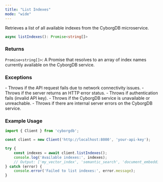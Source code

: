 ```yaml
---
title: "List Indexes"
mode: "wide"
---
```


Retrieves a list of all available indexes from the CyborgDB microservice.

```typescript
async listIndexes(): Promise<string[]>
```

### Returns

`Promise<string[]>`: A Promise that resolves to an array of index names currently available on the CyborgDB service.

### Exceptions

<AccordionGroup>
    <Accordion title="Error">
        - Throws if the API request fails due to network connectivity issues.
        - Throws if the server returns an HTTP error status.
        - Throws if authentication fails (invalid API key).
    </Accordion>
    <Accordion title="Service Errors">
        - Throws if the CyborgDB service is unavailable or unreachable.
        - Throws if there are internal server errors on the CyborgDB service.
    </Accordion>
</AccordionGroup>

### Example Usage

```typescript
import { Client } from 'cyborgdb';

const client = new Client('http://localhost:8000', 'your-api-key');

try {
    const indexes = await client.listIndexes();
    console.log('Available indexes:', indexes);
    // Output: ['my_vector_index', 'semantic_search', 'document_embeddings']
} catch (error) {
    console.error('Failed to list indexes:', error.message);
}
```